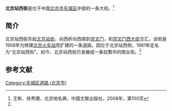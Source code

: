 {{Coord|39.90293|116.41775|type:landmark_region:CN-11_source:GoogleMaps|display=title}}
{{Infobox China Road
|路牌类型 = Beijing
|道路方向 = WE
|中文道路名称 = 北京站西街
|道路名称拼音 = BEIJINGZHAN XIJIE
|图片 =File:Beijingzhan West St from West Footbridge (20210521181824).jpg
|图片说明 =北京站西街在北京站西天桥以西折向西南
|道路属性 = 
|道路总长度 = 
|车速限制 = 
|行车线数量 = 
|所在地区 = [[北京市|北京市]][[东城区_(北京市)|东城区]]
|起点 = [[北京站街|北京站街]]
|终点 =[[崇文门西大街|崇文门西大街]]
|路段主要建筑 = 
}}

'''北京站西街'''是位于中国[[北京市|北京市]][[东城区_(北京市)|东城区]]中部的一条大街。<ref name=bjdmd>王彬、徐秀珊，北京地名典，中国文联出版社，2008年，第100页</ref>

==简介==
北京站西街东起[[北京站街|北京站街]]，向西折向西南到[[崇文门|崇文门]]，和[[崇文门西大街|崇文门西大街]]交汇。该街是1958年为修建[[北京火车站|北京火车站]]而扩建的一条道路。因位于北京站西侧，1981年定名为“北京站西街”。如今，北京站西街已发展成一条较繁华的商业街。<ref name=bjdmd/>

==参考文献==
{{reflist}}

[[Category:东城区道路_(北京市)|Category:东城区道路 (北京市)]]